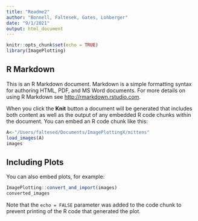 ```yaml
---
title: "Readme2"
author: "Bonnell, Faltesek, Gates, Lohberger"
date: "9/1/2021"
output: html_document
---
```


```r
knitr::opts_chunk$set(echo = TRUE)
library(ImagePlotting)
```

## R Markdown

This is an R Markdown document. Markdown is a simple formatting syntax for authoring HTML, PDF, and MS Word documents. For more details on using R Markdown see <http://rmarkdown.rstudio.com>.

When you click the **Knit** button a document will be generated that includes both content as well as the output of any embedded R code chunks within the document. You can embed an R code chunk like this:

```r
A<-"/Users/faltesed/Documents/ImagePlottingX/mittens"
load_images(A)
images
```

## Including Plots

You can also embed plots, for example:

```r
ImagePlotting::convert_and_import(images)
converted_images
```

Note that the `echo = FALSE` parameter was added to the code chunk to prevent printing of the R code that generated the plot.

```r

```

